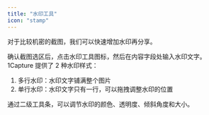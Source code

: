 ```yaml
---
title: "水印工具"
icon: "stamp"
---
```


对于比较机密的截图，我们可以快速增加水印再分享。

确认截图选区后，点击水印工具图标，然后在内容字段处输入水印文字。1Capture 提供了 2 种水印样式：

1. 多行水印：水印文字铺满整个图片
2. 单行水印：水印文字只有一行，可以拖拽调整水印的位置

通过二级工具条，可以调节水印的颜色、透明度、倾斜角度和大小。
